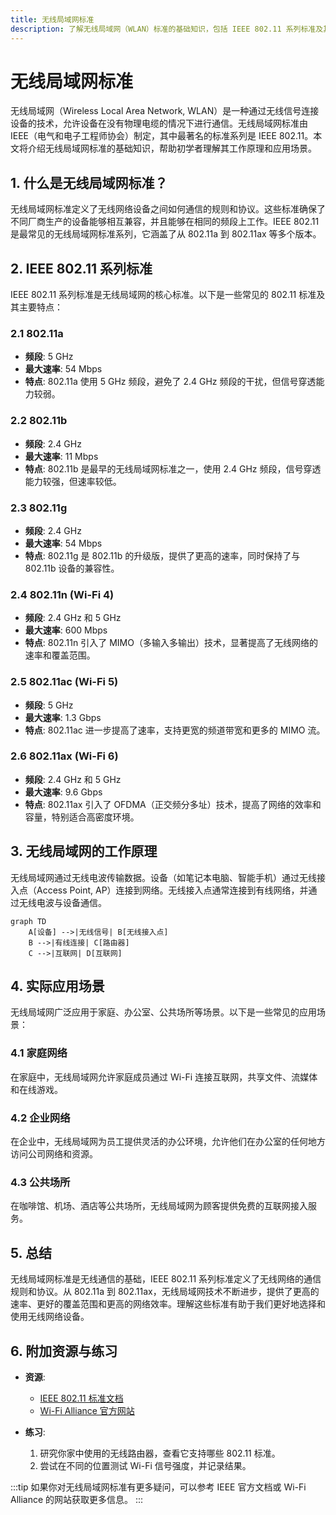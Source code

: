 ```yaml
---
title: 无线局域网标准
description: 了解无线局域网（WLAN）标准的基础知识，包括 IEEE 802.11 系列标准及其应用场景。
---
```


# 无线局域网标准

无线局域网（Wireless Local Area Network, WLAN）是一种通过无线信号连接设备的技术，允许设备在没有物理电缆的情况下进行通信。无线局域网标准由 IEEE（电气和电子工程师协会）制定，其中最著名的标准系列是 IEEE 802.11。本文将介绍无线局域网标准的基础知识，帮助初学者理解其工作原理和应用场景。

## 1. 什么是无线局域网标准？

无线局域网标准定义了无线网络设备之间如何通信的规则和协议。这些标准确保了不同厂商生产的设备能够相互兼容，并且能够在相同的频段上工作。IEEE 802.11 是最常见的无线局域网标准系列，它涵盖了从 802.11a 到 802.11ax 等多个版本。

## 2. IEEE 802.11 系列标准

IEEE 802.11 系列标准是无线局域网的核心标准。以下是一些常见的 802.11 标准及其主要特点：

### 2.1 802.11a
- **频段**: 5 GHz
- **最大速率**: 54 Mbps
- **特点**: 802.11a 使用 5 GHz 频段，避免了 2.4 GHz 频段的干扰，但信号穿透能力较弱。

### 2.2 802.11b
- **频段**: 2.4 GHz
- **最大速率**: 11 Mbps
- **特点**: 802.11b 是最早的无线局域网标准之一，使用 2.4 GHz 频段，信号穿透能力较强，但速率较低。

### 2.3 802.11g
- **频段**: 2.4 GHz
- **最大速率**: 54 Mbps
- **特点**: 802.11g 是 802.11b 的升级版，提供了更高的速率，同时保持了与 802.11b 设备的兼容性。

### 2.4 802.11n (Wi-Fi 4)
- **频段**: 2.4 GHz 和 5 GHz
- **最大速率**: 600 Mbps
- **特点**: 802.11n 引入了 MIMO（多输入多输出）技术，显著提高了无线网络的速率和覆盖范围。

### 2.5 802.11ac (Wi-Fi 5)
- **频段**: 5 GHz
- **最大速率**: 1.3 Gbps
- **特点**: 802.11ac 进一步提高了速率，支持更宽的频道带宽和更多的 MIMO 流。

### 2.6 802.11ax (Wi-Fi 6)
- **频段**: 2.4 GHz 和 5 GHz
- **最大速率**: 9.6 Gbps
- **特点**: 802.11ax 引入了 OFDMA（正交频分多址）技术，提高了网络的效率和容量，特别适合高密度环境。

## 3. 无线局域网的工作原理

无线局域网通过无线电波传输数据。设备（如笔记本电脑、智能手机）通过无线接入点（Access Point, AP）连接到网络。无线接入点通常连接到有线网络，并通过无线电波与设备通信。

```mermaid
graph TD
    A[设备] -->|无线信号| B[无线接入点]
    B -->|有线连接| C[路由器]
    C -->|互联网| D[互联网]
```

## 4. 实际应用场景

无线局域网广泛应用于家庭、办公室、公共场所等场景。以下是一些常见的应用场景：

### 4.1 家庭网络
在家庭中，无线局域网允许家庭成员通过 Wi-Fi 连接互联网，共享文件、流媒体和在线游戏。

### 4.2 企业网络
在企业中，无线局域网为员工提供灵活的办公环境，允许他们在办公室的任何地方访问公司网络和资源。

### 4.3 公共场所
在咖啡馆、机场、酒店等公共场所，无线局域网为顾客提供免费的互联网接入服务。

## 5. 总结

无线局域网标准是无线通信的基础，IEEE 802.11 系列标准定义了无线网络的通信规则和协议。从 802.11a 到 802.11ax，无线局域网技术不断进步，提供了更高的速率、更好的覆盖范围和更高的网络效率。理解这些标准有助于我们更好地选择和使用无线网络设备。

## 6. 附加资源与练习

- **资源**:
  - [IEEE 802.11 标准文档](https://standards.ieee.org/standard/802_11-2016.html)
  - [Wi-Fi Alliance 官方网站](https://www.wi-fi.org/)

- **练习**:
  1. 研究你家中使用的无线路由器，查看它支持哪些 802.11 标准。
  2. 尝试在不同的位置测试 Wi-Fi 信号强度，并记录结果。

:::tip
如果你对无线局域网标准有更多疑问，可以参考 IEEE 官方文档或 Wi-Fi Alliance 的网站获取更多信息。
:::